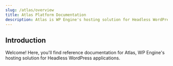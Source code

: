 ```yaml
---
slug: /atlas/overview
title: Atlas Platform Documentation
description: Atlas is WP Engine's hosting solution for Headless WordPress applications. Headless apps are split into a WordPress backend and a separate Node frontend. With Atlas, you get the premier WordPress hosting experience and state of the art Node hosting combined into one!
---
```


## Introduction

Welcome! Here, you'll find reference documentation for Atlas, WP Engine's hosting solution for Headless WordPress applications.